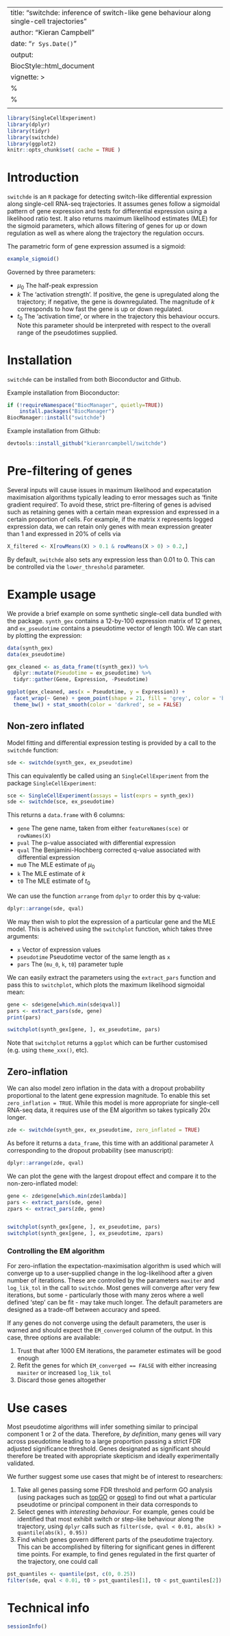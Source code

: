 
---
title: "switchde: inference of switch-like gene behaviour along single-cell trajectories"
author: "Kieran Campbell"
date: "`r Sys.Date()`"
output: 
  BiocStyle::html_document 
vignette: >
  %\VignetteIndexEntry{An overview of the switchde package}
  %\VignetteEngine{knitr::rmarkdown}
  \usepackage[utf8]{inputenc}
---

```r
library(SingleCellExperiment)
library(dplyr)
library(tidyr)
library(switchde)
library(ggplot2)
knitr::opts_chunk$set( cache = TRUE )
```

  
# Introduction

`switchde` is an `R` package for detecting switch-like differential expression along single-cell RNA-seq trajectories. It assumes genes follow a sigmoidal pattern of gene expression and tests for differential expression using a likelihood ratio test. It also returns maximum likelihood estimates (MLE) for the sigmoid parameters, which allows filtering of genes for up or down regulation as well as where along the trajectory the regulation occurs.

The parametric form of gene expression assumed is a sigmoid:

```r
example_sigmoid()

```

Governed by three parameters:

* $\mu_0$ The half-peak expression
* $k$ The 'activation strength'. If positive, the gene is upregulated along the trajectory; if negative, the gene is downregulated. The magnitude of $k$ corresponds to how fast the gene is up or down regulated.
* $t_0$ The 'activation time', or where in the trajectory this behaviour occurs. Note this parameter should be interpreted with respect to the overall range of the pseudotimes supplied.

# Installation

`switchde` can be installed from both Bioconductor and Github.

Example installation from Bioconductor:

```r
if (!requireNamespace("BiocManager", quietly=TRUE))
    install.packages("BiocManager")
BiocManager::install("switchde")
```

Example installation from Github:

```r
devtools::install_github("kieranrcampbell/switchde")
```

# Pre-filtering of genes

Several inputs will cause issues in maximum likelihood and expecatation maximisation algorithms typically leading to error messages such as 'finite gradient required'. To avoid these, strict pre-filtering of genes is advised such as retaining genes with a certain mean expression and expressed in a certain proportion of cells. For example, if the matrix `X` represents logged expression data, we can retain only genes with mean expression greater than 1 and expressed in 20% of cells via

```r
X_filtered <- X[rowMeans(X) > 0.1 & rowMeans(X > 0) > 0.2,]
```

By default, `switchde` also sets any expression less than 0.01 to 0. This can be controlled via the `lower_threshold` parameter.

# Example usage

We provide a brief example on some synthetic single-cell data bundled with the package. `synth_gex` contains a 12-by-100 expression matrix of 12 genes, and `ex_pseudotime` contains a pseudotime vector of length 100. We can start by plotting the expression:

```r
data(synth_gex)
data(ex_pseudotime)

gex_cleaned <- as_data_frame(t(synth_gex)) %>% 
  dplyr::mutate(Pseudotime = ex_pseudotime) %>% 
  tidyr::gather(Gene, Expression, -Pseudotime)

ggplot(gex_cleaned, aes(x = Pseudotime, y = Expression)) +
  facet_wrap(~ Gene) + geom_point(shape = 21, fill = 'grey', color = 'black') +
  theme_bw() + stat_smooth(color = 'darkred', se = FALSE)
```

## Non-zero inflated

Model fitting and differential expression testing is provided by a call to the `switchde` function:

```r
sde <- switchde(synth_gex, ex_pseudotime)
```

This can equivalently be called using an `SingleCellExperiment` from the package `SingleCellExperiment`:

```r
sce <- SingleCellExperiment(assays = list(exprs = synth_gex))
sde <- switchde(sce, ex_pseudotime)
```

This returns a `data.frame` with 6 columns:

* `gene` The gene name, taken from either `featureNames(sce)` or `rowNames(X)`
* `pval` The p-value associated with differential expression
* `qval` The Benjamini-Hochberg corrected q-value associated with differential expression
* `mu0` The MLE estimate of $\mu_0$
* `k` The MLE estimate of $k$
* `t0` The MLE estimate of $t_0$

We can use the function `arrange` from `dplyr` to order this by q-value:

```r
dplyr::arrange(sde, qval)
```

We may then wish to plot the expression of a particular gene and the MLE model. This is acheived using the `switchplot` function, which takes three arguments:

* `x` Vector of expression values
* `pseudotime` Pseudotime vector of the same length as `x`
* `pars` The (`mu_0`, `k`, `t0`) parameter tuple

We can easily extract the parameters using the `extract_pars` function and pass this to `switchplot`, which plots the maximum likelihood sigmoidal mean:

```r
gene <- sde$gene[which.min(sde$qval)]
pars <- extract_pars(sde, gene)
print(pars)

switchplot(synth_gex[gene, ], ex_pseudotime, pars)
```

Note that `switchplot` returns a `ggplot` which can be further customised (e.g. using `theme_xxx()`, etc).

## Zero-inflation

We can also model zero inflation in the data with a dropout probability proportional to the latent gene expression magnitude. To enable this set `zero_inflation = TRUE`. While this model is more appropriate for single-cell RNA-seq data, it requires use of the EM algorithm so takes typically 20x longer.

```r
zde <- switchde(synth_gex, ex_pseudotime, zero_inflated = TRUE)
```

As before it returns a `data_frame`, this time with an additional parameter $\lambda$ corresponding to the dropout probability (see manuscript):

```r
dplyr::arrange(zde, qval)
```

We can plot the gene with the largest dropout effect and compare it to the non-zero-inflated model:

```r
gene <- zde$gene[which.min(zde$lambda)]
pars <- extract_pars(sde, gene)
zpars <- extract_pars(zde, gene)


switchplot(synth_gex[gene, ], ex_pseudotime, pars)
switchplot(synth_gex[gene, ], ex_pseudotime, zpars)
```

### Controlling the EM algorithm

For zero-inflation the expectation-maximisation algorithm is used which will converge up to a user-supplied change in the log-likelihood after a given number of iterations. These are controlled by the parameters `maxiter` and `log_lik_tol` in the call to `switchde`. Most genes will converge after very few iterations, but some - particularly those with many zeros where a well defined 'step' can be fit - may take much longer. The default parameters are designed as a trade-off between accuracy and speed.

If any genes do not converge using the default parameters, the user is warned and should expect the `EM_converged` column of the output. In this case, three options are available:

1. Trust that after 1000 EM iterations, the parameter estimates will be good enough
2. Refit the genes for which `EM_converged == FALSE` with either increasing `maxiter` or increased `log_lik_tol`
3. Discard those genes altogether

# Use cases

Most pseudotime algorithms will infer something similar to principal component 1 or 2 of the data. Therefore, _by definition_, many genes will vary across pseudotime leading to a large proportion passing a strict FDR adjusted significance threshold. Genes designated as significant should therefore be treated with appropriate skepticism and ideally experimentally validated.

We further suggest some use cases that might be of interest to researchers:

1. Take all genes passing some FDR threshold and perform GO analysis (using packages such as [topGO](https://bioconductor.org/packages/release/bioc/html/topGO.html) or [goseq](http://bioconductor.org/packages/release/bioc/html/goseq.html)) to find out what a particular pseudotime or principal component in their data corresponds to
2. Select genes with _interesting behaviour_. For example, genes could be identified that most exhibit switch or step-like behaviour along the trajectory, using `dplyr` calls such as `filter(sde, qval < 0.01, abs(k) > quantile(abs(k), 0.95))`
3. Find which genes govern different parts of the pseudotime trajectory. This can be accomplished by filtering for significant genes in different time points. For example, to find genes regulated in the first quarter of the trajectory, one could call

```r
pst_quantiles <- quantile(pst, c(0, 0.25))
filter(sde, qval < 0.01, t0 > pst_quantiles[1], t0 < pst_quantiles[2])
```

# Technical info

```r
sessionInfo()
```


